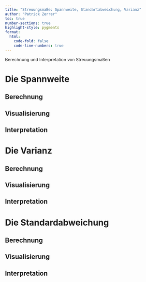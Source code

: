 ```yaml
---
title: "Streuungsmaße: Spannweite, Standartabweichung, Varianz"
author: "Patrick Zerrer"
toc: true
number-sections: true
highlight-style: pygments
format:
  html:
    code-fold: false
    code-line-numbers: true
---
```


Berechnung und Interpretation von Streuungsmaßen

# Die Spannweite

## Berechnung

## Visualisierung

## Interpretation

# Die Varianz

## Berechnung

## Visualisierung

## Interpretation

# Die Standardabweichung

## Berechnung

## Visualisierung

## Interpretation
